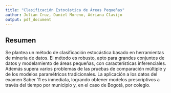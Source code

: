 ```yaml
---
title: "Clasificación Estocástica de Áreas Pequeñas"
author: Julian Cruz, Daniel Moreno, Adriana Clavijo
output: pdf_document
---
```


## Resumen

Se plantea un método de clasificación estocástica basado en herramientas de minería de datos. El método es robusto, apto para grandes conjuntos de datos y modelamiento de áreas pequeñas, con características inferenciales. Además supera varios problemas de las pruebas de comparación múltiple y de los modelos paramétricos tradicionales. La aplicación a los datos del examen Saber 11 es inmediata, logrando obtener modelos prescriptivos a través del tiempo por municipio y, en el caso de Bogotá, por colegio.
